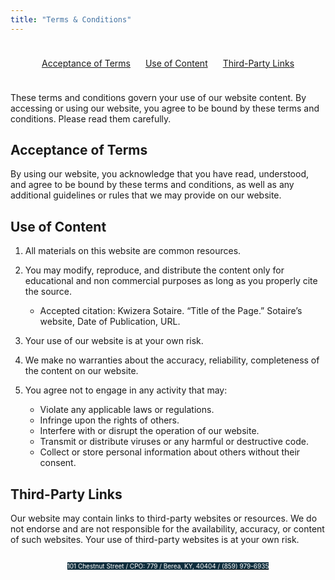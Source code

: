 ```yaml
---
title: "Terms & Conditions"
---
```

<style>
#topbar {
  display: flex;
  justify-content: space-around;
  align-items: center;
  background-color: none;
  padding: 10px;
}
#topbar a {
  margin: 0 10px;
}
</style>

<div id="topbar">
  <a href="#Acceptance-of-Terms">Acceptance of Terms</a>
  <a href="#Use-of-Content">Use of Content</a>
  <a href="#Third-Party-Links">Third-Party Links</a>
</div>

<style>
body {
  background-image: url("images/blackblue.png");
  background-size: 15% 100%;
  background-repeat: no-repeat;
  background-position: left top;
}
.address-line {
  display: flex;
  justify-content: center;
}
</style>

These terms and conditions govern your use of our website content. By accessing or using our website, you agree to be bound by these terms and conditions. Please read them carefully. 

## Acceptance of Terms <a name="Acceptance-of-Terms"></a>

By using our website, you acknowledge that you have read, understood, and agree to be bound by these terms and conditions, as well as any additional guidelines or rules that we may provide on our website.

## Use of Content <a name="Use-of-Content"></a>

1. All materials on this website are common resources. 
2. You may modify, reproduce, and distribute the content only for educational and non commercial purposes as long as you properly cite the source.

    + Accepted citation: Kwizera Sotaire. "Title of the Page." Sotaire's website, Date of Publication, URL.

3. Your use of our website is at your own risk.
4. We make no warranties about the accuracy, reliability, completeness of the content on our website.
3. You agree not to engage in any activity that may:

    + Violate any applicable laws or regulations.
    + Infringe upon the rights of others.
    + Interfere with or disrupt the operation of our website.
    + Transmit or distribute viruses or any harmful or destructive code.
    + Collect or store personal information about others without their consent.

## Third-Party Links <a name="Third-Party-Links"></a>

Our website may contain links to third-party websites or resources. We do not endorse and are not responsible for the availability, accuracy, or content of such websites. Your use of third-party websites is at your own risk.








<div class="address-line">
  <span style="background-color: #0F2E3D; color: white; font-size: 10px;">101 Chestnut Street  / CPO: 779 / </span>
  <span style="background-color: #0F2E3D; color: white; font-size: 10px;">Berea, KY, 40404 / </span>
  [<span style="background-color: #0F2E3D; color: white; font-size: 10px;">(859) 979-6935</span>](tel:+1234567890)
</div>